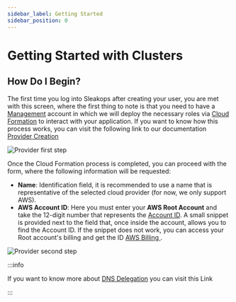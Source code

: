 ```yaml
---
sidebar_label: Getting Started
sidebar_position: 0
---
```



# Getting Started with Clusters

## How Do I Begin?

The first time you log into Sleakops after creating your user, you are met with this screen, where the first thing to note is that you need to have a [Management](/provider/aws-provider#management-account) account in which we will deploy the necessary roles via [Cloud Formation](/provider/aws-provider#aws-cloud-formation) to interact with your application. If you want to know how this process works, you can visit the following link to our documentation [Provider Creation](/provider/aws-provider#provider-creation)

<Zoom>
  <img
    src="/img/provider/aws/provider-first-step.png"
    alt="Provider first step"
  />
</Zoom>

Once the Cloud Formation process is completed, you can proceed with the form, where the following information will be requested:

- **Name**: Identification field, it is recommended to use a name that is representative of the selected cloud provider (for now, we only support AWS).
- **AWS Account ID**: Here you must enter your **AWS Root Account** and take the 12-digit number that represents the [Account ID](/provider/aws-provider#aws-account-id). A small snippet is provided next to the field that, once inside the account, allows you to find the Account ID. If the snippet does not work, you can access your Root account's billing and get the ID [AWS Billing <FiExternalLink/>](https://us-east-1.console.aws.amazon.com/billing/home#/account).

<Zoom>
  <img
    src="/img/provider/aws/provider-second-step.png"
    alt="Provider second step"
  />
</Zoom>

:::info

If you want to know more about [DNS Delegation](/provider/hostedzone#dns-delegation) you can visit this Link

:::
